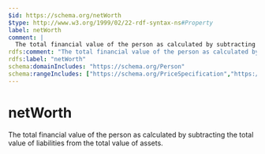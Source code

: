 ```yaml
---
$id: https://schema.org/netWorth
$type: http://www.w3.org/1999/02/22-rdf-syntax-ns#Property
label: netWorth
comment: |
  The total financial value of the person as calculated by subtracting the total value of liabilities from the total value of assets.
rdfs:comment: "The total financial value of the person as calculated by subtracting the total value of liabilities from the total value of assets."
rdfs:label: "netWorth"
schema:domainIncludes: "https://schema.org/Person"
schema:rangeIncludes: ["https://schema.org/PriceSpecification","https://schema.org/MonetaryAmount"]
---
```


# netWorth

The total financial value of the person as calculated by subtracting the total value of liabilities from the total value of assets.

